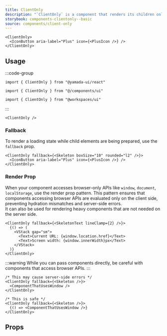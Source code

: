 ```yaml
---
title: ClientOnly
description: "`ClientOnly` is a component that renders its children only on the client side."
storybook: components-clientonly--basic
source: components/client-only
---
```


```tsx preview
<ClientOnly>
  <IconButton aria-label="Plus" icon={<PlusIcon />} />
</ClientOnly>
```

## Usage

:::code-group

```tsx [package]
import { ClientOnly } from "@yamada-ui/react"
```

```tsx [alias]
import { ClientOnly } from "@/components/ui"
```

```tsx [monorepo]
import { ClientOnly } from "@workspaces/ui"
```

:::

```tsx
<ClientOnly />
```

### Fallback

To render a loading state while child elements are being prepared, use the `fallback` prop.

```tsx preview
<ClientOnly fallback={<Skeleton boxSize="10" rounded="l2" />}>
  <IconButton aria-label="Plus" icon={<PlusIcon />} />
</ClientOnly>
```

### Render Prop

When your component accesses browser-only APIs like `window`, `document`, `localStorage`, use the render prop pattern.
This pattern ensures that components accessing browser APIs are evaluated only on the client side, preventing hydration mismatches and server-side errors.\
It can also be used for rendering heavy components that are not needed on the server side.

```tsx preview
<ClientOnly fallback={<SkeletonText lineClamp={2} />}>
  {() => (
    <VStack gap="sm">
      <Text>Current URL: {window.location.href}</Text>
      <Text>Screen width: {window.innerWidth}px</Text>
    </VStack>
  )}
</ClientOnly>
```

:::warning
While you can pass components directly, be careful with components that access browser APIs.
:::

```tsx
/* This may cause server-side errors */
<ClientOnly fallback={<Skeleton />}>
  <ComponentThatUsesWindow />
</ClientOnly>

/* This is safe */
<ClientOnly fallback={<Skeleton />}>
  {() => <ComponentThatUsesWindow />}
</ClientOnly>
```

## Props

<PropsTable name="client-only" />
